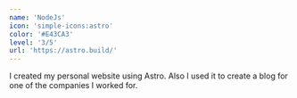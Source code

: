 ```yaml
---
name: 'NodeJs'
icon: 'simple-icons:astro'
color: '#E43CA3'
level: '3/5'
url: 'https://astro.build/'
---
```


I created my personal website using Astro. Also I used it to create a blog for one of the companies I worked for.
